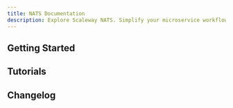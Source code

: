```yaml
---
title: NATS Documentation
description: Explore Scaleway NATS. Simplify your microservice workflows with scalable, reliable, and cost-effective message handling solutions.
---
```


<ProductHeader
   productName="NATS"
   productLogo="nats"
   description="Transfer messages between microservices and platforms with Scaleway NATS, facilitating the development of highly scalable, reliable, distributed applications."
   url="/nats/quickstart/"
   label="NATS Quickstart"
/>

## Getting Started

<Grid>
    <SummaryCard
        title="Quickstart"
        icon="rocket"
        description="Learn how to start using NATS"
        label="View Quickstart"
        url="/nats/quickstart/"
    />
    <SummaryCard
        title="Concepts"
        icon="info"
        description="Core concepts that give you a better understanding of NATS."
        label="View Concepts"
        url="/nats/concepts/"
    />
    <SummaryCard
        title="How-tos"
        icon="help-circle-outline"
        description="Check our guides to activate and configure NATS"
        label="View How-tos"
        url="/nats/how-to/"
    />
        <SummaryCard
        title="Additional Content"
        icon="book-open-outline"
        description="Take a deeper dive into NATS"
        label="View Additional Content"
        url="/nats/reference-content/"
    />
</Grid>


## Tutorials

<Grid>
    <Card
        title="Create a serverless architecture for handling large messages using Scaleway NATS, Serverless Functions and Object Storage"
        url="/tutorials/large-messages/"
        label="Read more"
    />
</Grid>


<ClickableBanner
    productLogo="cli"
    title="NATS APIs"
    description="Manage NATS using the Scaleway APIs."
    url="https://www.scaleway.com/en/developers/api/nats/nats-api/"
    label="Go to Scaleway NATS API"
/>

## Changelog

<ChangelogList
    productName="nats"
    numberOfChanges={3}
/>
